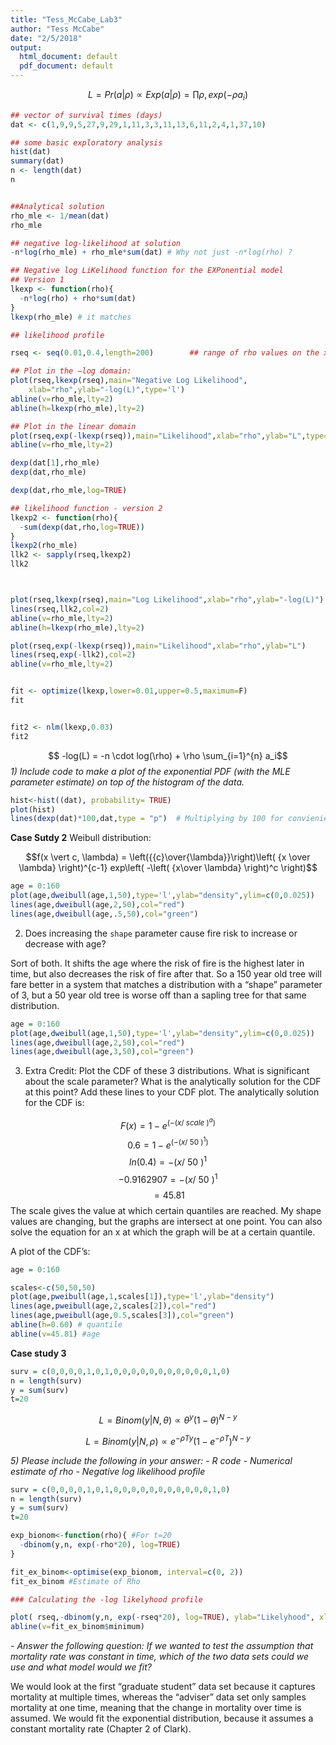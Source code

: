 ```yaml
---
title: "Tess_McCabe_Lab3"
author: "Tess McCabe"
date: "2/5/2018"
output:
  html_document: default
  pdf_document: default
---
```


$$L = Pr(a \vert \rho) \propto Exp(a \vert \rho) = \prod \rho , exp(-\rho a_i)$$

```r

## vector of survival times (days)
dat <- c(1,9,9,5,27,9,29,1,11,3,3,11,13,6,11,2,4,1,37,10)

## some basic exploratory analysis
hist(dat)
summary(dat)
n <- length(dat)
n


##Analytical solution
rho_mle <- 1/mean(dat)
rho_mle

## negative log-likelihood at solution
-n*log(rho_mle) + rho_mle*sum(dat) # Why not just -n*log(rho) ?

## Negative log LiKelihood function for the EXPonential model
## Version 1
lkexp <- function(rho){
  -n*log(rho) + rho*sum(dat)
}
lkexp(rho_mle) # it matches

## likelihood profile

rseq <- seq(0.01,0.4,length=200)		## range of rho values on the x-axis

## Plot in the –log domain:
plot(rseq,lkexp(rseq),main="Negative Log Likelihood",
	xlab="rho",ylab="-log(L)",type='l')
abline(v=rho_mle,lty=2)
abline(h=lkexp(rho_mle),lty=2)

## Plot in the linear domain
plot(rseq,exp(-lkexp(rseq)),main="Likelihood",xlab="rho",ylab="L",type='l')
abline(v=rho_mle,lty=2)

dexp(dat[1],rho_mle)
dexp(dat,rho_mle)

dexp(dat,rho_mle,log=TRUE)

## likelihood function - version 2
lkexp2 <- function(rho){
  -sum(dexp(dat,rho,log=TRUE))
}
lkexp2(rho_mle)
llk2 <- sapply(rseq,lkexp2)
llk2



plot(rseq,lkexp(rseq),main="Log Likelihood",xlab="rho",ylab="-log(L)")
lines(rseq,llk2,col=2)
abline(v=rho_mle,lty=2)
abline(h=lkexp(rho_mle),lty=2)

plot(rseq,exp(-lkexp(rseq)),main="Likelihood",xlab="rho",ylab="L")
lines(rseq,exp(-llk2),col=2)
abline(v=rho_mle,lty=2)


fit <- optimize(lkexp,lower=0.01,upper=0.5,maximum=F)
fit


fit2 <- nlm(lkexp,0.03)
fit2
```

$$ -log(L) = -n \cdot log(\rho) + \rho \sum_{i=1}^{n} a_i$$
*1) Include code to make a plot of the exponential PDF (with the MLE parameter estimate) on top of the histogram of the data.*


```r
hist<-hist((dat), probability= TRUE)
plot(hist)
lines(dexp(dat)*100,dat,type = "p")  # Multiplying by 100 for convienience of scale

```
**Case Sutdy 2**
Weibull distribution:

$$f(x \vert c, \lambda) = \left({{c}\over{\lambda}}\right)\left( {x \over \lambda} \right)^{c-1} exp\left( -\left( {x\over \lambda} \right)^c \right)$$
```r
age = 0:160
plot(age,dweibull(age,1,50),type='l',ylab="density",ylim=c(0,0.025)) 
lines(age,dweibull(age,2,50),col="red") 
lines(age,dweibull(age,.5,50),col="green") 

```
2) Does increasing the `shape` parameter cause fire risk to increase or decrease with age?

Sort of both. It shifts the age where the risk of fire is the highest later in time, but also decreases the risk of fire after that.  So a 150 year old tree will fare better in a system that matches a distribution with a "shape" parameter of 3, but a 50 year old tree is worse off than a sapling tree for that same distribution. 
```r
age = 0:160
plot(age,dweibull(age,1,50),type='l',ylab="density",ylim=c(0,0.025)) 
lines(age,dweibull(age,2,50),col="red") 
lines(age,dweibull(age,3,50),col="green") 

```


3) Extra Credit: Plot the CDF of these 3 distributions. What is significant about the scale parameter? What is the analytically solution for the CDF at this point? Add these lines to your CDF plot. The analytically solution for the CDF is: 

$$ F(x) = 1 - e^{(- (x/\ scale\ )^a)} $$ 
$$ 0.6 = 1 - e^{(- (x/\ 50\ )^1)}  $$ 
$$ ln(0.4) = - (x/\ 50\ )^1  $$ 
$$-0.9162907 = - (x/\ 50\ )^1 $$
$$= 45.81 $$
The scale gives the value at which certain quantiles are reached. My shape values are changing, but the graphs are intersect at one point. You can also solve the equation for an x at which the graph will be at a certain quantile. 

A plot of the CDF's:

```r
age = 0:160

scales<-c(50,50,50)
plot(age,pweibull(age,1,scales[1]),type='l',ylab="density") 
lines(age,pweibull(age,2,scales[2]),col="red") 
lines(age,pweibull(age,0.5,scales[3]),col="green") 
abline(h=0.60) # quantile
abline(v=45.81) #age

```




**Case study 3**

```r
surv = c(0,0,0,0,1,0,1,0,0,0,0,0,0,0,0,0,0,0,1,0)
n = length(surv)
y = sum(surv)
t=20 
```

$$L = Binom(y \vert N, \theta) \propto \theta^y (1-\theta)^{N-y}$$

$$L = Binom(y \vert N, \rho) \propto e^{-\rho T y} \left( 1-e^{-\rho T} \right)^{N-y}$$



*5) Please include the following in your answer:*
*- R code*
*-  Numerical estimate of rho*
*-  Negative log likelihood profile*
```r

surv = c(0,0,0,0,1,0,1,0,0,0,0,0,0,0,0,0,0,0,1,0)
n = length(surv)
y = sum(surv)
t=20 

exp_bionom<-function(rho){ #For t=20
  -dbinom(y,n, exp(-rho*20), log=TRUE)
}

fit_ex_binom<-optimise(exp_bionom, interval=c(0, 2))
fit_ex_binom #Estimate of Rho

### Calculating the -log likelyhood profile

plot( rseq,-dbinom(y,n, exp(-rseq*20), log=TRUE), ylab="Likelyhood", xlab="rho")
abline(v=fit_ex_binom$minimum)
```
*-  Answer the following question:  If we wanted to test the assumption that mortality rate was constant in time, which of the two data sets could we use and what model would we fit?*

We would look at the first "graduate student" data set because it captures mortality at multiple times, whereas the "adviser" data set only samples mortality at one time, meaning that the change in mortality over time is assumed. We would fit the exponential distribution, because it assumes a constant mortality rate (Chapter 2 of Clark). 


